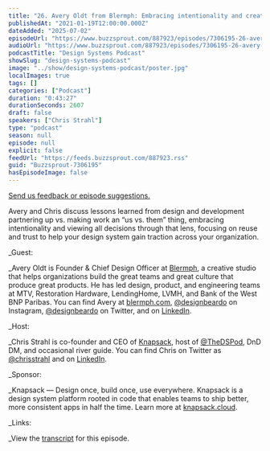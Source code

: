 ```yaml
---
title: "26. Avery Oldt from Blermph: Embracing intentionality and creating trust"
publishedAt: "2021-01-19T12:00:00.000Z"
dateAdded: "2025-07-02"
episodeUrl: "https://www.buzzsprout.com/887923/episodes/7306195-26-avery-oldt-from-blermph-embracing-intentionality-and-creating-trust.mp3"
audioUrl: "https://www.buzzsprout.com/887923/episodes/7306195-26-avery-oldt-from-blermph-embracing-intentionality-and-creating-trust.mp3"
podcastTitle: "Design Systems Podcast"
showSlug: "design-systems-podcast"
image: "../show/design-systems-podcast/poster.jpg"
localImages: true
tags: []
categories: ["Podcast"]
duration: "0:43:27"
durationSeconds: 2607
draft: false
speakers: ["Chris Strahl"]
type: "podcast"
season: null
episode: null
explicit: false
feedUrl: "https://feeds.buzzsprout.com/887923.rss"
guid: "Buzzsprout-7306195"
hasEpisodeImage: false
---
```

[Send us feedback or episode suggestions.](https://www.buzzsprout.com/twilio/text_messages/887923/open_sms)

Avery and Chris discuss lessons learned from design and development partnering up vs. making work an “us vs. them” thing, embracing intentionality and viewing all decisions through that lens, focusing on reuse and trust to help your design system gain traction across your organization.  
  
_Guest:  
  
_Avery Oldt is Founder & Chief Design Officer at [Blermph](https://www.blermph.com/), a creative studio that helps organizations build the great teams and great culture that produce great products. He has led design, product, and engineering teams at MTV, Restoration Hardware, LendingHome, LVMH, and Bank of the West BNP Paribas. You can find Avery at [blermph.com](https://www.blermph.com/), [@designbeardo](https://www.instagram.com/designbeardo/) on Instagram, [@designbeardo](https://twitter.com/designbeardo) on Twitter, and on [LinkedIn](https://www.linkedin.com/in/averyoldt/).  
  
_Host:  
  
_Chris Strahl is co-founder and CEO of [Knapsack](https://www.knapsack.cloud/), host of [@TheDSPod](https://twitter.com/thedspod), DnD DM, and occasional river guide. You can find Chris on Twitter as [@chrisstrahl](https://twitter.com/chrisstrahl) and on [LinkedIn](https://www.linkedin.com/in/chrisstrahl/).  
  
_Sponsor:  
  
_Knapsack — Design once, build once, use everywhere. Knapsack is a design system platform rooted in code that enables teams to ship better, more consistent apps in half the time. Learn more at [knapsack.cloud](https://www.knapsack.cloud/).  
  
_Links:  
  
_View the [transcript](https://drive.google.com/file/d/15Kgh_fAOtyo5W4QJ4pZru_1-qo9fKxab/view?usp=sharing) for this episode.
